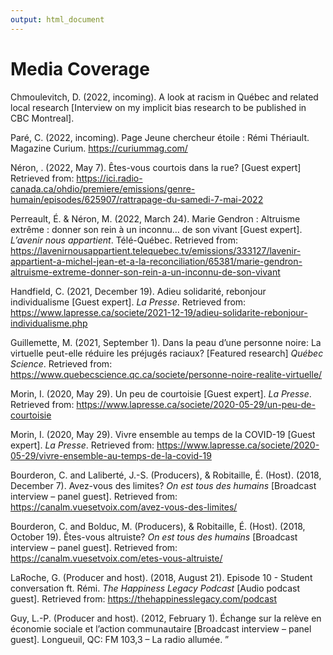 ```yaml
---
output: html_document
---
```


# Media Coverage

Chmoulevitch, D. (2022, incoming). A look at racism in Québec and related local research [Interview on my implicit bias research to be published in CBC Montreal].

Paré, C. (2022, incoming). Page Jeune chercheur étoile : Rémi Thériault. Magazine Curium. <https://curiummag.com/>

Néron, . (2022, May 7). Êtes-vous courtois dans la rue? [Guest expert] Retrieved from: <https://ici.radio-canada.ca/ohdio/premiere/emissions/genre-humain/episodes/625907/rattrapage-du-samedi-7-mai-2022>

Perreault, É. & Néron, M. (2022, March 24). Marie Gendron : Altruisme extrême : donner son rein à un inconnu... de son vivant [Guest expert]. *L'avenir nous appartient*. Télé-Québec. Retrieved from: <https://lavenirnousappartient.telequebec.tv/emissions/333127/lavenir-appartient-a-michel-jean-et-a-la-reconciliation/65381/marie-gendron-altruisme-extreme-donner-son-rein-a-un-inconnu-de-son-vivant>

Handfield, C. (2021, December 19). Adieu solidarité, rebonjour individualisme [Guest expert]. *La Presse*. Retrieved from: <https://www.lapresse.ca/societe/2021-12-19/adieu-solidarite-rebonjour-individualisme.php>

Guillemette, M. (2021, September 1). Dans la peau d'une personne noire: La virtuelle peut-elle réduire les préjugés raciaux? [Featured research] *Québec Science*. Retrieved from: <https://www.quebecscience.qc.ca/societe/personne-noire-realite-virtuelle/>

Morin, I. (2020, May 29). Un peu de courtoisie [Guest expert]. *La Presse*. Retrieved from: <https://www.lapresse.ca/societe/2020-05-29/un-peu-de-courtoisie>

Morin, I. (2020, May 29). Vivre ensemble au temps de la COVID-19 [Guest expert]. *La Presse*. Retrieved from: <https://www.lapresse.ca/societe/2020-05-29/vivre-ensemble-au-temps-de-la-covid-19>

Bourderon, C. and Laliberté, J.-S. (Producers), & Robitaille, É. (Host). (2018, December 7). Avez-vous des limites? *On est tous des humains* [Broadcast interview -- panel guest]. Retrieved from: <https://canalm.vuesetvoix.com/avez-vous-des-limites/>

Bourderon, C. and Bolduc, M. (Producers), & Robitaille, É. (Host). (2018, October 19). Êtes-vous
altruiste? *On est tous des humains* [Broadcast interview -- panel guest]. Retrieved from: <https://canalm.vuesetvoix.com/etes-vous-altruiste/>

LaRoche, G. (Producer and host). (2018, August 21). Episode 10 - Student conversation ft. Rémi. *The
Happiness Legacy Podcast* [Audio podcast guest]. Retrieved from: <https://thehappinesslegacy.com/podcast>

Guy, L.-P. (Producer and host). (2012, February 1). Échange sur la relève en économie sociale et l'action communautaire [Broadcast interview -- panel guest]. Longueuil, QC: FM 103,3 -- La radio allumée.
"